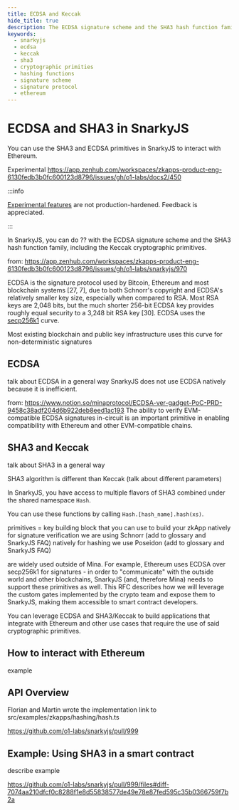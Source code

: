 ```yaml
---
title: ECDSA and Keccak
hide_title: true
description: The ECDSA signature scheme and the SHA3 hash function family, including the Keccak cryptographic primitives.  
keywords:
  - snarkyjs
  - ecdsa
  - keccak
  - sha3
  - cryptographic primities
  - hashing functions
  - signature scheme
  - signature protocol
  - ethereum
---
```


# ECDSA and SHA3 in SnarkyJS

You can use the SHA3 and ECDSA primitives in SnarkyJS to interact with Ethereum.

Experimental https://app.zenhub.com/workspaces/zkapps-product-eng-6130fedb3b0fc600123d8796/issues/gh/o1-labs/docs2/450 

:::info

[Experimental features](experimental) are not production-hardened. Feedback is appreciated.

:::

In SnarkyJS, you can do ?? with  the ECDSA signature scheme and the SHA3 hash function family, including the Keccak cryptographic primitives. 

from: https://app.zenhub.com/workspaces/zkapps-product-eng-6130fedb3b0fc600123d8796/issues/gh/o1-labs/snarkyjs/970 

ECDSA is the signature protocol used by Bitcoin, Ethereum and most blockchain
systems [27, 7], due to both Schnorr's copyright and ECDSA's relatively smaller key
size, especially when compared to RSA. Most RSA keys are 2,048 bits, but the much
shorter 256-bit ECDSA key provides roughly equal security to a 3,248 bit RSA key
[30].
ECDSA uses the [secp256k1](/glossary#secp256k1) curve.

Most existing blockchain and public key infrastructure uses this curve
for non-deterministic signatures 


## ECDSA

talk about ECDSA in a general way 
SnarkyJS does not use ECDSA natively because it is inefficient. 

from: https://www.notion.so/minaprotocol/ECDSA-ver-gadget-PoC-PRD-9458c38adf204d6b922deb8eed1ac193 
The ability to verify EVM-compatible ECDSA signatures in-circuit is an important primitive in enabling compatibility with Ethereum and other EVM-compatible chains. 

## SHA3 and Keccak

talk about SHA3 in a general way

SHA3 algorithm is different than Keccak (talk about different parameters)


In SnarkyJS, you have access to multiple flavors of SHA3 combined under the shared namespace `Hash`. 

You can use these functions by calling `Hash.[hash_name].hash(xs)`. 


primitives = key building block that you can use to build your zkApp 
natively for signature verification we are using Schnorr (add to glossary and SnarkyJS FAQ)
natively for hashing we use Poseidon (add to glossary and SnarkyJS FAQ)

are widely used outside of Mina. For example, Ethereum uses ECDSA over secp256k1 for signatures - in order to "communicate" with the outside world and other blockchains, SnarkyJS (and, therefore Mina) needs to support these primitives as well. This RFC describes how we will leverage the custom gates implemented by the crypto team and expose them to SnarkyJS, making them accessible to smart contract developers.

You can leverage ECDSA and SHA3/Keccak to build applications that integrate with Ethereum and other use cases that require the use of said cryptographic primitives.

## How to interact with Ethereum

example 

## API Overview

Florian and Martin wrote the implementation
 link to src/examples/zkapps/hashing/hash.ts 

https://github.com/o1-labs/snarkyjs/pull/999 

## Example: Using SHA3 in a smart contract

describe example

https://github.com/o1-labs/snarkyjs/pull/999/files#diff-7074aa210dfcf0c8288f1e8d55838577de49e78e87fed595c35b0366759f7b2a
